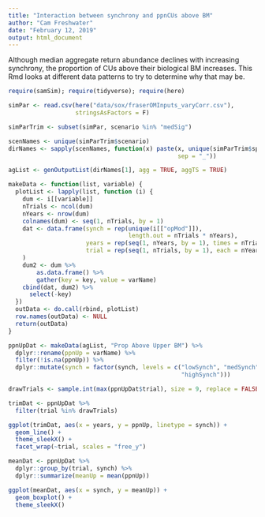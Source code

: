 ```yaml
---
title: "Interaction between synchrony and ppnCUs above BM"
author: "Cam Freshwater"
date: "February 12, 2019"
output: html_document
---
```


Although median aggregate return abundance declines with increasing synchrony, the proportion of CUs above their biological BM increases. This Rmd looks at different data patterns to try to determine why that may be.

```r
require(samSim); require(tidyverse); require(here)

simPar <- read.csv(here("data/sox/fraserOMInputs_varyCorr.csv"), 
                   stringsAsFactors = F)

simParTrim <- subset(simPar, scenario %in% "medSig")

scenNames <- unique(simParTrim$scenario)
dirNames <- sapply(scenNames, function(x) paste(x, unique(simParTrim$species),
                                                sep = "_"))

agList <- genOutputList(dirNames[1], agg = TRUE, aggTS = TRUE)

makeData <- function(list, variable) {
  plotList <- lapply(list, function (i) {
    dum <- i[[variable]]
    nTrials <- ncol(dum)
    nYears <- nrow(dum)
    colnames(dum) <- seq(1, nTrials, by = 1)
    dat <- data.frame(synch = rep(unique(i[["opMod"]]), 
                                  length.out = nTrials * nYears),
                      years = rep(seq(1, nYears, by = 1), times = nTrials),
                      trial = rep(seq(1, nTrials, by = 1), each = nYears)
    )
    dum2 <- dum %>%
        as.data.frame() %>%
        gather(key = key, value = varName) 
    cbind(dat, dum2) %>% 
      select(-key)
  })
  outData <- do.call(rbind, plotList)
  row.names(outData) <- NULL
  return(outData)
}

ppnUpDat <- makeData(agList, "Prop Above Upper BM") %>% 
  dplyr::rename(ppnUp = varName) %>% 
  filter(!is.na(ppnUp)) %>%
  dplyr::mutate(synch = factor(synch, levels = c("lowSynch", "medSynch",
                                                 "highSynch")))
```

``` r
drawTrials <- sample.int(max(ppnUpDat$trial), size = 9, replace = FALSE)

trimDat <- ppnUpDat %>% 
  filter(trial %in% drawTrials)

ggplot(trimDat, aes(x = years, y = ppnUp, linetype = synch)) +
  geom_line() +
  theme_sleekX() +
  facet_wrap(~trial, scales = "free_y")

meanDat <- ppnUpDat %>%
  dplyr::group_by(trial, synch) %>% 
  dplyr::summarize(meanUp = mean(ppnUp))

ggplot(meanDat, aes(x = synch, y = meanUp)) +
  geom_boxplot() +
  theme_sleekX()

```